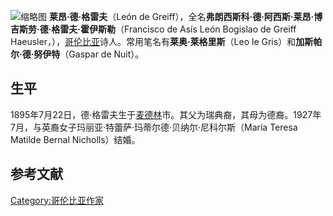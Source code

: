 {{Unreferenced|time=2020-07-26T11:46:20+00:00}}
[[File:Leondegreiffoneyearold-MelitonRodriguez1896.jpg|缩略图]]
'''莱昂·德·格雷夫'''（León de Greiff），全名'''弗朗西斯科·德·阿西斯·莱昂·博吉斯劳·德·格雷夫·霍伊斯勒'''（Francisco de Asís León Bogislao de Greiff Haeusler，{{bd|1895年|7月22日|1976年|7月11日|}}），[[哥伦比亚|哥伦比亚]]诗人。常用笔名有'''莱奥·莱格里斯'''（Leo le Gris）和'''加斯帕尔·德·努伊特'''（Gaspar de Nuit）。

== 生平 ==
1895年7月22日，德·格雷夫生于[[麦德林|麦德林]]市。其父为瑞典裔，其母为德裔。1927年7月，与英裔女子玛丽亚·特蕾萨·玛蒂尔德·贝纳尔·尼科尔斯（María Teresa Matilde Bernal Nicholls）结婚。

== 参考文献 ==
{{reflist}}

{{normdaten}}
{{DEFAULTSORT:greiff}}
[[Category:哥伦比亚作家|Category:哥伦比亚作家]]